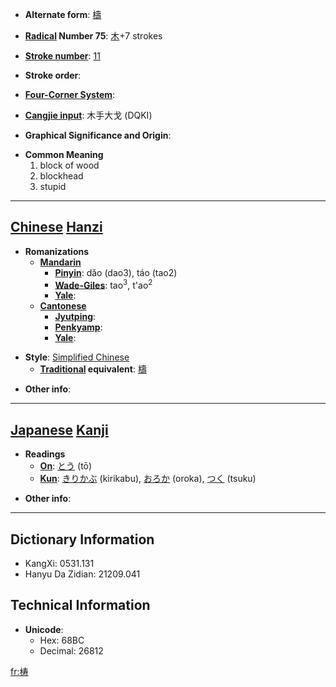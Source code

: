 * '''Alternate form''': [[檮]]

* '''[[Wiktionary:Chinese radical index| Radical]] Number 75''': [[Wiktionary:Chinese radical index 木|木]]+7 strokes

* '''[[Wiktionary:Chinese total strokes index|Stroke number]]''': [[Wiktionary:Chinese total strokes index 11|11]]

* '''Stroke order''': 

* '''[[Wiktionary:Chinese four corner index|Four-Corner System]]''': 

* '''[[Wiktionary:Chinese Cangjie index|Cangjie input]]''': 木手大戈 (DQKI)

* '''Graphical Significance and Origin''': 

* '''Common Meaning'''
*#block of wood
*# blockhead
*# stupid


----

== [[Chinese]] [[Hanzi]] ==

* '''Romanizations'''
** '''[[Mandarin]]'''
*** '''[[Pinyin]]''': dǎo (dao3), táo (tao2)
*** '''[[Wade-Giles]]''': tao<sup>3</sup>, t'ao<sup>2</sup>
*** '''[[Yale]]''': 
** '''[[Cantonese]]'''
*** '''[[Jyutping]]''':
*** '''[[Penkyamp]]''': 
*** '''[[Yale]]''': 

* '''Style''': [[Simplified Chinese]] 
** '''[[Traditional Chinese|Traditional]] equivalent''': [[檮]]

* '''Other info''': 

----

== [[Japanese]] [[Kanji]] ==

* '''Readings'''
** '''[[On]]''': [[とう]] (tō)
** '''[[Kun]]''': [[きりかぶ]] (kirikabu), [[おろか]] (oroka), [[つく]] (tsuku)

* '''Other info''':  

----

== Dictionary Information ==

* KangXi: 0531.131
* Hanyu Da Zidian: 21209.041

== Technical Information ==

* '''Unicode''':
** Hex: 68BC
** Decimal: 26812

[[fr:梼]]